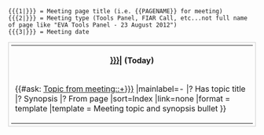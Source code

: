 <noinclude>
<pre>
{{{1|}}} = Meeting page title (i.e. {{PAGENAME}} for meeting)
{{{2|}}} = Meeting type (Tools Panel, FIAR Call, etc...not full name of page like "EVA Tools Panel - 23 August 2012")
{{{3|}}} = Meeting date
</pre>
</noinclude><includeonly><tr><td><table class="main-page-meeting-minutes-row highlighted-row-light-yellow" style="width:100%;padding:5px;border:1px solid #cccccc;margin:10px 0px 0px 0px;"><tr><th>'''[[{{{1|}}}|{{{2|}}}]]''' (Today)</th></tr>
<tr><td>{{#ask: [[Topic from meeting::+]][[From page::{{{1|}}}]]
|mainlabel=-
|? Has topic title
|? Synopsis
|? From page
|sort=Index
|link=none
|format = template
|template = Meeting topic and synopsis bullet
}}</td></tr></table></td></tr></includeonly>